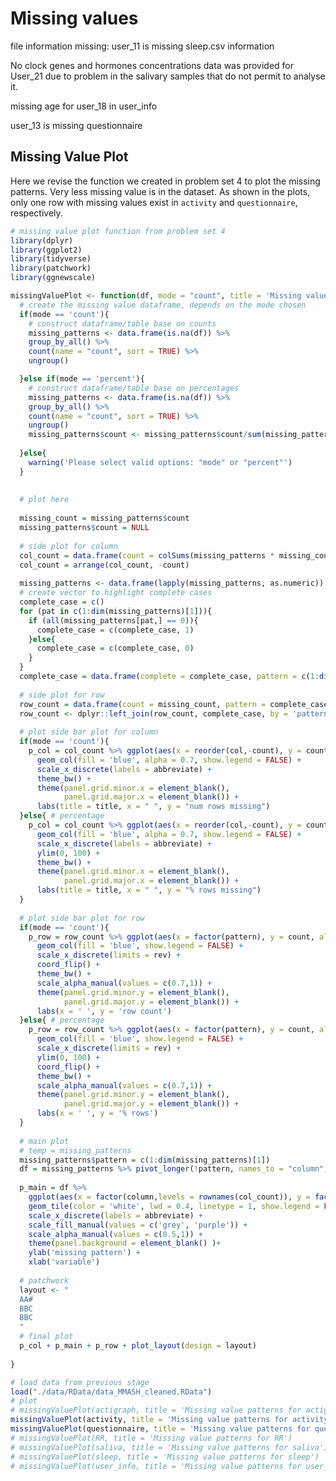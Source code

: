 # Missing values

file information missing: user_11 is missing sleep.csv information

No clock genes and hormones concentrations data was provided for User_21 due to problem in the salivary samples that do not permit to analyse it.

missing age for user_18 in user_info

user_13 is missing questionnaire


## Missing Value Plot

Here we revise the function we created in problem set 4 to plot the missing patterns. Very less missing value is in the dataset. As shown in the plots, only one row with missing values exist in `activity` and `questionnaire`, respectively.
```r
# missing value plot function from problem set 4
library(dplyr)
library(ggplot2)
library(tidyverse)
library(patchwork)
library(ggnewscale)

missingValuePlot <- function(df, mode = "count", title = 'Missing value patterns' ){
  # create the missing value dataframe, depends on the mode chosen
  if(mode == 'count'){
    # construct dataframe/table base on counts
    missing_patterns <- data.frame(is.na(df)) %>%
    group_by_all() %>%
    count(name = "count", sort = TRUE) %>%
    ungroup()

  }else if(mode == 'percent'){
    # construct dataframe/table base on percentages
    missing_patterns <- data.frame(is.na(df)) %>%
    group_by_all() %>%
    count(name = "count", sort = TRUE) %>% 
    ungroup()
    missing_patterns$count <- missing_patterns$count/sum(missing_patterns$count) * 100
    
  }else{
    warning('Please select valid options: "mode" or "percent"')
  }
  
  
  # plot here
  
  missing_count = missing_patterns$count
  missing_patterns$count = NULL
  
  # side plot for column
  col_count = data.frame(count = colSums(missing_patterns * missing_count), col = names(missing_patterns))
  col_count = arrange(col_count, -count)
  
  missing_patterns <- data.frame(lapply(missing_patterns, as.numeric))
  # create vector to highlight complete cases
  complete_case = c()
  for (pat in c(1:dim(missing_patterns)[1])){
    if (all(missing_patterns[pat,] == 0)){
      complete_case = c(complete_case, 1)
    }else{
      complete_case = c(complete_case, 0)
    }
  }
  complete_case = data.frame(complete = complete_case, pattern = c(1:dim(missing_patterns)[1]))
  
  # side plot for row
  row_count = data.frame(count = missing_count, pattern = complete_case$pattern)
  row_count <- dplyr::left_join(row_count, complete_case, by = 'pattern')
  
  # plot side bar plot for column
  if(mode == 'count'){
    p_col = col_count %>% ggplot(aes(x = reorder(col,-count), y = count)) + 
      geom_col(fill = 'blue', alpha = 0.7, show.legend = FALSE) + 
      scale_x_discrete(labels = abbreviate) +
      theme_bw() + 
      theme(panel.grid.minor.x = element_blank(),
            panel.grid.major.x = element_blank()) +
      labs(title = title, x = " ", y = "num rows missing")
  }else{ # percentage
    p_col = col_count %>% ggplot(aes(x = reorder(col,-count), y = count)) + 
      geom_col(fill = 'blue', alpha = 0.7, show.legend = FALSE) + 
      scale_x_discrete(labels = abbreviate) +
      ylim(0, 100) + 
      theme_bw() + 
      theme(panel.grid.minor.x = element_blank(),
            panel.grid.major.x = element_blank()) +
      labs(title = title, x = " ", y = "% rows missing")
  }
  
  # plot side bar plot for row
  if(mode == 'count'){
    p_row = row_count %>% ggplot(aes(x = factor(pattern), y = count, alpha = factor(complete))) + 
      geom_col(fill = 'blue', show.legend = FALSE) + 
      scale_x_discrete(limits = rev) +
      coord_flip() + 
      theme_bw() +
      scale_alpha_manual(values = c(0.7,1)) +
      theme(panel.grid.minor.y = element_blank(),
            panel.grid.major.y = element_blank()) +
      labs(x = ' ', y = 'row count')
  }else{ # percentage
    p_row = row_count %>% ggplot(aes(x = factor(pattern), y = count, alpha = factor(complete))) + 
      geom_col(fill = 'blue', show.legend = FALSE) + 
      scale_x_discrete(limits = rev) +
      ylim(0, 100) +
      coord_flip() + 
      theme_bw() +
      scale_alpha_manual(values = c(0.7,1)) +
      theme(panel.grid.minor.y = element_blank(),
            panel.grid.major.y = element_blank()) +
      labs(x = ' ', y = '% rows')
  }
  
  # main plot
  # temp = missing_patterns
  missing_patterns$pattern = c(1:dim(missing_patterns)[1])
  df = missing_patterns %>% pivot_longer(!pattern, names_to = "column", values_to = "missing") %>% dplyr::left_join(complete_case)
  
  p_main = df %>% 
    ggplot(aes(x = factor(column,levels = rownames(col_count)), y = factor(pattern,levels = rev(rownames(row_count))), fill = factor(missing), alpha = factor(complete))) + 
    geom_tile(color = 'white', lwd = 0.4, linetype = 1, show.legend = FALSE)+  
    scale_x_discrete(labels = abbreviate) +
    scale_fill_manual(values = c('grey', 'purple')) +
    scale_alpha_manual(values = c(0.5,1)) +
    theme(panel.background = element_blank() )+
    ylab('missing pattern') +
    xlab('variable')
  
  # patchwork
  layout <- "
  AA#
  BBC
  BBC
  "
  # final plot
  p_col + p_main + p_row + plot_layout(design = layout)
    
}
```


```r
# load data from previous stage
load("./data/RData/data_MMASH_cleaned.RData")
# plot
# missingValuePlot(actigraph, title = 'Missing value patterns for actigraph')
missingValuePlot(activity, title = 'Missing value patterns for activity')
missingValuePlot(questionnaire, title = 'Missing value patterns for questionnaire')
# missingValuePlot(RR, title = 'Missing value patterns for RR')
# missingValuePlot(saliva, title = 'Missing value patterns for saliva')
# missingValuePlot(sleep, title = 'Missing value patterns for sleep')
# missingValuePlot(user_info, title = 'Missing value patterns for user_info')
```



